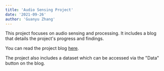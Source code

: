 ```yaml
---
title: 'Audio Sensing Project'
date: '2021-09-26'
author: 'Guanyu Zhang'
---
```


This project focuses on audio sensing and processing. It includes a blog that details the project's progress and findings.

You can read the project blog [here](https://guanyu-zhang.github.io/audio_sensing_blog/).

The project also includes a dataset which can be accessed via the "Data" button on the blog.
